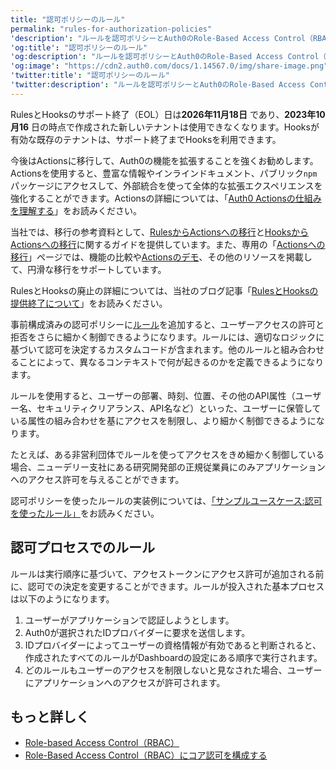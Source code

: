 ---
title: "認可ポリシーのルール"
permalink: "rules-for-authorization-policies"
'description': "ルールを認可ポリシーとAuth0のRole-Based Access Control（RBAC）に適用する方法を理解します。"
'og:title': "認可ポリシーのルール"
'og:description': "ルールを認可ポリシーとAuth0のRole-Based Access Control（RBAC）に適用する方法を理解します。"
'og:image': "https://cdn2.auth0.com/docs/1.14567.0/img/share-image.png"
'twitter:title': "認可ポリシーのルール"
'twitter:description': "ルールを認可ポリシーとAuth0のRole-Based Access Control（RBAC）に適用する方法を理解します。"
---

<Warning>

RulesとHooksのサポート終了（EOL）日は**2026年11月18日** であり、**2023年10月16** 日の時点で作成された新しいテナントは使用できなくなります。Hooksが有効な既存のテナントは、サポート終了までHooksを利用できます。

今後はActionsに移行して、Auth0の機能を拡張することを強くお勧めします。Actionsを使用すると、豊富な情報やインラインドキュメント、パブリック`npm`パッケージにアクセスして、外部統合を使って全体的な拡張エクスペリエンスを強化することができます。Actionsの詳細については、「[Auth0 Actionsの仕組みを理解する](/docs/ja-jp/customize/actions/actions-overview)」をお読みください。

当社では、移行の参考資料として、[RulesからActionsへの移行](/docs/ja-jp/customize/actions/migrate/migrate-from-rules-to-actions)と[HooksからActionsへの移行](/docs/ja-jp/customize/actions/migrate/migrate-from-hooks-to-actions)に関するガイドを提供しています。また、専用の「[Actionsへの移行](https://auth0.com/extensibility/movetoactions)」ページでは、機能の比較や[Actionsのデモ](https://www.youtube.com/watch?v=UesFSY1klrI)、その他のリソースを掲載して、円滑な移行をサポートしています。

RulesとHooksの廃止の詳細については、当社のブログ記事「[RulesとHooksの提供終了について](https://auth0.com/blog/preparing-for-rules-and-hooks-end-of-life/)」をお読みください。

</Warning>

事前構成済みの認可ポリシーに[ルール](/docs/ja-jp/customize/rules)を追加すると、ユーザーアクセスの許可と拒否をさらに細かく制御できるようになります。ルールには、適切なロジックに基づいて認可を決定するカスタムコードが含まれます。他のルールと組み合わせることによって、異なるコンテキストで何が起きるのかを定義できるようになります。

ルールを使用すると、ユーザーの部署、時刻、位置、その他のAPI属性（ユーザー名、セキュリティクリアランス、API名など）といった、ユーザーに保管している属性の組み合わせを基にアクセスを制限し、より細かく制御できるようになります。

たとえば、ある非営利団体でルールを使ってアクセスをきめ細かく制御している場合、ニューデリー支社にある研究開発部の正規従業員にのみアプリケーションへのアクセス許可を与えることができます。

認可ポリシーを使ったルールの実装例については、[「サンプルユースケース:認可を使ったルール」](/docs/ja-jp/manage-users/access-control/sample-use-cases-rules-with-authorization)をお読みください。

## 認可プロセスでのルール

ルールは実行順序に基づいて、アクセストークンにアクセス許可が追加される前に、認可での決定を変更することができます。ルールが投入された基本プロセスは以下のようになります。

1. ユーザーがアプリケーションで認証しようとします。
2. Auth0が選択されたIDプロバイダーに要求を送信します。
3. IDプロバイダーによってユーザーの資格情報が有効であると判断されると、作成されたすべてのルールがDashboardの設定にある順序で実行されます。
4. どのルールもユーザーのアクセスを制限しないと見なされた場合、ユーザーにアプリケーションへのアクセスが許可されます。

## もっと詳しく

* [Role-based Access Control（RBAC）](/docs/ja-jp/manage-users/access-control/rbac)
* [Role-Based Access Control（RBAC）にコア認可を構成する](/docs/ja-jp/manage-users/access-control/configure-core-rbac)